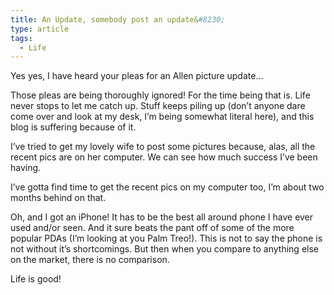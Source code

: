 ```yaml
---
title: An Update, somebody post an update&#8230;
type: article
tags:
  - Life
---
```


Yes yes, I have heard your pleas for an Allen picture update…

Those pleas are being thoroughly ignored! For the time being that is. Life never stops to let me catch up. Stuff keeps piling up (don’t anyone dare come over and look at my desk, I’m being somewhat literal here), and this blog is suffering because of it.

I’ve tried to get my lovely wife to post some pictures because, alas, all the recent pics are on her computer. We can see how much success I’ve been having.

I’ve gotta find time to get the recent pics on my computer too, I’m about two months behind on that.

Oh, and I got an iPhone! It has to be the best all around phone I have ever used and/or seen. And it sure beats the pant off of some of the more popular PDAs (I’m looking at you Palm Treo!). This is not to say the phone is not without it’s shortcomings. But then when you compare to anything else on the market, there is no comparison.

Life is good!
